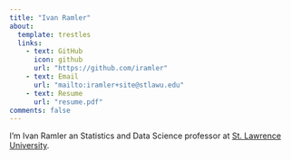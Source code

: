 ```yaml
---
title: "Ivan Ramler"
about:
  template: trestles
  links:
    - text: GitHub
      icon: github
      url: "https://github.com/iramler"
    - text: Email
      url: "mailto:iramler+site@stlawu.edu"
    - text: Resume
      url: "resume.pdf"
comments: false
---
```



I'm Ivan Ramler an Statistics and Data Science professor at [St. Lawrence University](https://www.stlawu.edu/offices/math-computer-science-and-statistics){target="_blank"}.